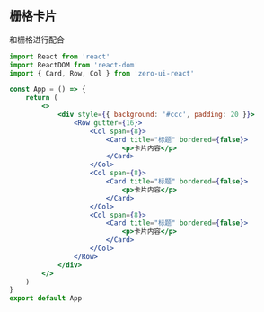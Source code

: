 ## 栅格卡片

和栅格进行配合

```jsx
import React from 'react'
import ReactDOM from 'react-dom'
import { Card, Row, Col } from 'zero-ui-react'

const App = () => {
    return (
        <>
            <div style={{ background: '#ccc', padding: 20 }}>
                <Row gutter={16}>
                    <Col span={8}>
                        <Card title="标题" bordered={false}>
                            <p>卡片内容</p>
                        </Card>
                    </Col>
                    <Col span={8}>
                        <Card title="标题" bordered={false}>
                            <p>卡片内容</p>
                        </Card>
                    </Col>
                    <Col span={8}>
                        <Card title="标题" bordered={false}>
                            <p>卡片内容</p>
                        </Card>
                    </Col>
                </Row>
            </div>
        </>
    )
}
export default App
```
